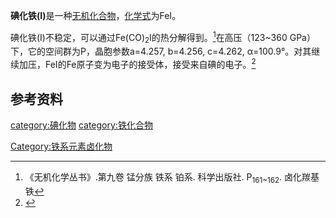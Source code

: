 {{chembox
| verifiedrevid = 
|   Name = 碘化铁(I)
|   ImageFile = 
|   ImageName = 
|   OtherNames = 一碘化铁
| Section1 = {{Chembox Identifiers
|   ChemSpiderID_Ref = {{chemspidercite|correct|chemspider}}
| ChemSpiderID = 
| PubChem =
| InChI =
| InChIKey =
| SMILES = 
| StdInChI_Ref = {{stdinchicite|correct|chemspider}}
| StdInChI =
| StdInChIKey_Ref = {{stdinchicite|correct|chemspider}}
| StdInChIKey = 
| CASNo = 33019-21-5
| CASNo_Ref = {{cascite|correct|CAS}}
  }}
| Section2 = {{Chembox Properties
|   Formula = FeI
|   MolarMass = 182.749
|   Appearance = 红色
|   Density = 
|   MeltingPt = 
|   BoilingPt = 
|   Solvent = 
|   SolubleOther = 
  }}
| Section7 = {{Chembox Hazards
|  EUHazardSymbol =
|  RPhrases =
|  SPhrases =
|  FlashPt = 
|  pKa = 
|  pKb = 
|  EUClass =
|  EUIndex = 
|  MainHazards = 
|  NFPA-H = 
|  NFPA-F = 
|  NFPA-R = 
|  NFPA-O = 
|  RSPhrases = 
|  Autoignition = 
|  ExploLimits = 
|  PEL = 
  }}
| Section8 = {{Chembox Related
|   Function = 
|   OtherFunctn = 
|   OtherAnions =
|   OtherCations = 
|   OtherCpds = [[碘化亚铁|碘化亚铁]]<br />[[碘化铁|碘化铁]]
  }}
}}
'''碘化铁(I)'''是一种[[无机化合物|无机化合物]]，[[化学式|化学式]]为FeI。

碘化铁(I)不稳定，可以通过Fe(CO)<sub>2</sub>I的热分解得到。<ref name=wj>《无机化学丛书》.第九卷 锰分族 铁系 铂系. 科学出版社. P<sub>161~162</sub>. 卤化羰基铁</ref>在高压（123~360 GPa）下，它的空间群为P{{overline|1}}，晶胞参数a=4.257, b=4.256, c=4.262, α=100.9°。对其继续加压，FeI的Fe原子变为电子的接受体，接受来自碘的电子。<ref>{{cite journal|journal=ACS Earth and Space Chemistry|volume=2|issue=7|language=en|issn=2472-3452|date=2018-07-19|pages=711–719|doi=10.1021/acsearthspacechem.8b00034|url=http://pubs.acs.org/doi/10.1021/acsearthspacechem.8b00034|title=Structures and Stability of Iron Halides at the Earth’s Mantle and Core Pressures: Implications for the Missing Halogen Paradox|accessdate=2019-06-28|author=XiangPo Du, Ziwei Wang, Hongbo Wang, Toshiaki Iitaka, Yuanming Pan, Hui Wang, John S. Tse|archive-date=2020-03-27|archive-url=https://web.archive.org/web/20200327015015/https://pubs.acs.org/doi/10.1021/acsearthspacechem.8b00034|dead-url=no}}</ref>
==参考资料==
{{reflist}}

{{碘化物}}
{{鐵化合物}}

[[category:碘化物|category:碘化物]]
[[category:铁化合物|category:铁化合物]]
[[Category:铁系元素卤化物|Category:铁系元素卤化物]]
